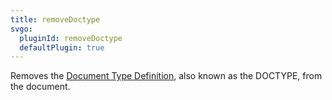 ```yaml
---
title: removeDoctype
svgo:
  pluginId: removeDoctype
  defaultPlugin: true
---
```


Removes the [Document Type Definition](https://en.wikipedia.org/wiki/Document_type_definition), also known as the DOCTYPE, from the document.
